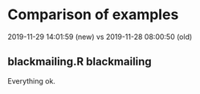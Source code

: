 # Comparison of examples

2019-11-29 14:01:59 (new) vs
2019-11-28 08:00:50 (old)

## blackmailing.R blackmailing

Everything ok.
